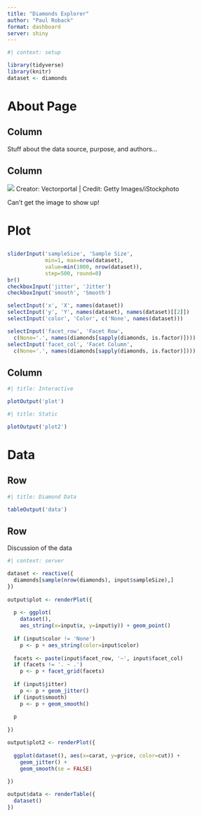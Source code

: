 ```yaml
---
title: "Diamonds Explorer"
author: "Paul Roback"
format: dashboard
server: shiny
---
```


```r
#| context: setup

library(tidyverse)
library(knitr)
dataset <- diamonds
```

# About Page {orientation="columns" scrolling="true"}

## Column {width="75%"}

Stuff about the data source, purpose, and authors...

## Column {width="25%"}

::: card
![](diamond_image.png) 
Creator: Vectorportal \| Credit: Getty Images/iStockphoto

Can't get the image to show up!
:::

# Plot

##  {.sidebar}

```r
sliderInput('sampleSize', 'Sample Size', 
            min=1, max=nrow(dataset),
            value=min(1000, nrow(dataset)), 
            step=500, round=0)
br()
checkboxInput('jitter', 'Jitter')
checkboxInput('smooth', 'Smooth')
```

```r
selectInput('x', 'X', names(dataset)) 
selectInput('y', 'Y', names(dataset), names(dataset)[[2]])
selectInput('color', 'Color', c('None', names(dataset)))
```

```r
selectInput('facet_row', 'Facet Row',
  c(None='.', names(diamonds[sapply(diamonds, is.factor)])))
selectInput('facet_col', 'Facet Column',
  c(None='.', names(diamonds[sapply(diamonds, is.factor)])))
```

## Column {.tabset}

```r
#| title: Interactive

plotOutput('plot')
```

```r
#| title: Static

plotOutput('plot2')
```

# Data

## Row {height="80%"}

```r
#| title: Diamond Data

tableOutput('data')
```

## Row {height="20%"}

::: card
Discussion of the data
:::

```r
#| context: server

dataset <- reactive({
  diamonds[sample(nrow(diamonds), input$sampleSize),]
})
 
output$plot <- renderPlot({
  
  p <- ggplot(
    dataset(), 
    aes_string(x=input$x, y=input$y)) + geom_point()
  
  if (input$color != 'None')
    p <- p + aes_string(color=input$color)
  
  facets <- paste(input$facet_row, '~', input$facet_col)
  if (facets != '. ~ .')
    p <- p + facet_grid(facets)
  
  if (input$jitter)
    p <- p + geom_jitter()
  if (input$smooth)
    p <- p + geom_smooth()
  
  p
  
})

output$plot2 <- renderPlot({
  
  ggplot(dataset(), aes(x=carat, y=price, color=cut)) +
    geom_jitter() +
    geom_smooth(se = FALSE)
  
})

output$data <- renderTable({
  dataset()
})
```
